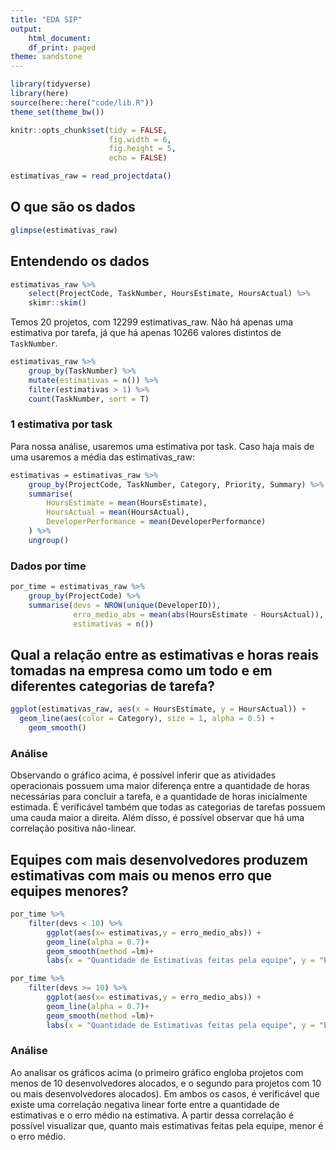 ```yaml
---
title: "EDA SIP"
output:
    html_document:
    df_print: paged
theme: sandstone
---
```


```r
library(tidyverse)
library(here)
source(here::here("code/lib.R"))
theme_set(theme_bw())

knitr::opts_chunk$set(tidy = FALSE,
                      fig.width = 6,
                      fig.height = 5,
                      echo = FALSE)

```

```r
estimativas_raw = read_projectdata()
```

## O que são os dados

```r
glimpse(estimativas_raw)
```

## Entendendo os dados

```r
estimativas_raw %>% 
    select(ProjectCode, TaskNumber, HoursEstimate, HoursActual) %>% 
    skimr::skim()
```

Temos 20 projetos, com 12299 estimativas_raw. Não há apenas uma estimativa por tarefa, já que há apenas 10266 valores distintos de `TaskNumber`.

```r
estimativas_raw %>% 
    group_by(TaskNumber) %>% 
    mutate(estimativas = n()) %>% 
    filter(estimativas > 1) %>% 
    count(TaskNumber, sort = T)
```

### 1 estimativa por task

Para nossa análise, usaremos uma estimativa por task. Caso haja mais de uma usaremos a média das estimativas_raw:

```r
estimativas = estimativas_raw %>%
    group_by(ProjectCode, TaskNumber, Category, Priority, Summary) %>%
    summarise(
        HoursEstimate = mean(HoursEstimate),
        HoursActual = mean(HoursActual),
        DeveloperPerformance = mean(DeveloperPerformance)
    ) %>%
    ungroup()
```

### Dados por time

```r
por_time = estimativas_raw %>% 
    group_by(ProjectCode) %>% 
    summarise(devs = NROW(unique(DeveloperID)), 
              erro_medio_abs = mean(abs(HoursEstimate - HoursActual)), 
              estimativas = n())
```


## Qual a relação entre as estimativas e horas reais tomadas na empresa como um todo e em diferentes categorias de tarefa?

```r
ggplot(estimativas_raw, aes(x = HoursEstimate, y = HoursActual)) + 
  geom_line(aes(color = Category), size = 1, alpha = 0.5) + 
    geom_smooth()
```

### Análise
Observando o gráfico acima, é possível inferir que as atividades operacionais possuem uma maior diferença entre a quantidade de horas necessárias para concluir a tarefa, e a quantidade de horas inicialmente estimada. É verificável também que todas as categorias de tarefas possuem uma cauda maior a direita. Além disso, é possível observar que há uma correlação positiva não-linear.


## Equipes com mais desenvolvedores produzem estimativas com mais ou menos erro que equipes menores? 

```r
por_time %>%
    filter(devs < 10) %>%
        ggplot(aes(x= estimativas,y = erro_medio_abs)) +
        geom_line(alpha = 0.7)+
        geom_smooth(method =lm)+
        labs(x = "Quantidade de Estimativas feitas pela equipe", y = "Erro médio da estimativa", title = "Projetos com menos de 10 devs")

```
```r
por_time %>%
    filter(devs >= 10) %>%
        ggplot(aes(x= estimativas,y = erro_medio_abs)) +
        geom_line(alpha = 0.7)+
        geom_smooth(method =lm)+
        labs(x = "Quantidade de Estimativas feitas pela equipe", y = "Erro médio da estimativa", title = "Projetos com 10 ou mais devs")

```


### Análise

Ao analisar os gráficos acima (o primeiro gráfico engloba projetos com menos de 10 desenvolvedores alocados, e o segundo para projetos com 10 ou mais desenvolvedores alocados). Em ambos os casos, é verificável que existe uma correlação negativa linear forte entre a quantidade de estimativas e o erro médio na estimativa. A partir dessa correlação é possível visualizar que, quanto mais estimativas feitas pela equipe, menor é o erro médio.